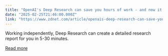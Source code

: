 ```yaml
---
title: "OpenAI's Deep Research can save you hours of work - and now it's a lot cheaper to access"
date: "2025-02-25T21:46:00.000Z"
link: "https://www.zdnet.com/article/openais-deep-research-can-save-you-hours-of-work-and-now-its-a-lot-cheaper-to-access/"
---
```


Working independently, Deep Research can create a detailed research report for you in 5-30 minutes.

[Read more](https://www.zdnet.com/article/openais-deep-research-can-save-you-hours-of-work-and-now-its-a-lot-cheaper-to-access/)
